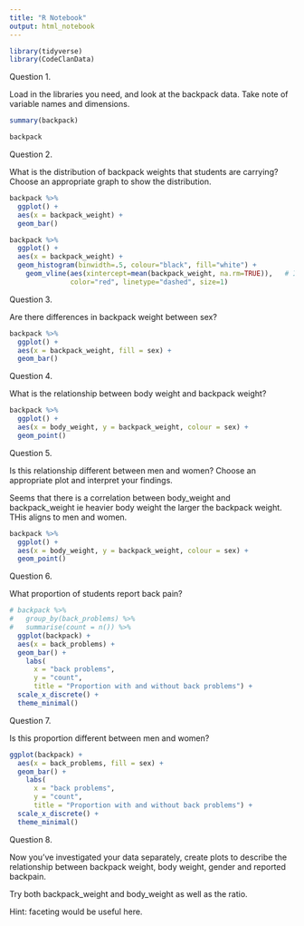 ```yaml
---
title: "R Notebook"
output: html_notebook
---
```


```r
library(tidyverse)
library(CodeClanData)
```
Question 1.

Load in the libraries you need, and look at the backpack data. Take note of variable names and dimensions.
```r
summary(backpack)

backpack
```

Question 2.

What is the distribution of backpack weights that students are carrying? Choose an appropriate graph to show the distribution.
```r
backpack %>% 
  ggplot() +
  aes(x = backpack_weight) +
  geom_bar()
```
```r

backpack %>% 
  ggplot() +
  aes(x = backpack_weight) +
  geom_histogram(binwidth=.5, colour="black", fill="white") +
    geom_vline(aes(xintercept=mean(backpack_weight, na.rm=TRUE)),   # Ignore NA values for mean
               color="red", linetype="dashed", size=1)
```
Question 3.

Are there differences in backpack weight between sex?


```r
backpack %>% 
  ggplot() +
  aes(x = backpack_weight, fill = sex) +
  geom_bar() 


```


Question 4.

What is the relationship between body weight and backpack weight?

```r
backpack %>% 
  ggplot() +
  aes(x = body_weight, y = backpack_weight, colour = sex) +
  geom_point()
```

Question 5.

Is this relationship different between men and women? Choose an appropriate plot and interpret your findings.

Seems that there is a correlation between body_weight and backpack_weight ie heavier body weight the larger the backpack weight. THis aligns to men and women.

```r
backpack %>% 
  ggplot() +
  aes(x = body_weight, y = backpack_weight, colour = sex) +
  geom_point()
```


Question 6.

What proportion of students report back pain?

```r
# backpack %>% 
#   group_by(back_problems) %>% 
#   summarise(count = n()) %>% 
  ggplot(backpack) +
  aes(x = back_problems) +
  geom_bar() +
    labs(
      x = "back problems",
      y = "count",
      title = "Proportion with and without back problems") +
  scale_x_discrete() +
  theme_minimal()

```
Question 7.

Is this proportion different between men and women?


```r
ggplot(backpack) +
  aes(x = back_problems, fill = sex) +
  geom_bar() +
    labs(
      x = "back problems",
      y = "count",
      title = "Proportion with and without back problems") +
  scale_x_discrete() +
  theme_minimal()
```

Question 8.

Now you’ve investigated your data separately, create plots to describe the relationship between backpack weight, body weight, gender and reported backpain.

Try both backpack_weight and body_weight as well as the ratio.

Hint: faceting would be useful here.

```r

```

